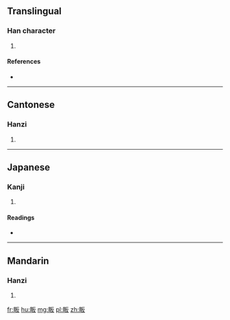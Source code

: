 ==Translingual==

===Han character===
{{Han char|rn=102|rad=田|as=04|sn=9|four=61047|canj=WHE}}

# {{defn|Han|sort=田04}}

====References====
* {{Han ref|kx=0760.100|dkj=21767|dj=1170.040|hdz=42533.100|uh=7548|ud=30024|bh=CFDB|bd=53211}}

----

==Cantonese==

===Hanzi===
{{yue-hanzi|jyut=faan3|y=faan3}}

# {{defn|lang=yue|sort=田04}}

----

==Japanese==

===Kanji===
{{ja-kanji|grade=|rs=田04}}

# {{defn|lang=ja|sort=田04}}

====Readings====
* {{ja-readings|on=[[はん]] (han), [[ほん]] (hon)|kun=|nanori=}}

----

==Mandarin==

===Hanzi===
{{cmn-hanzi|pin=[[fàn]] ([[fan4]])|wg=fan<sup>4</sup>}}

# {{defn|lang=cmn|sort=田04}}

[[fr:畈]]
[[hu:畈]]
[[mg:畈]]
[[pl:畈]]
[[zh:畈]]